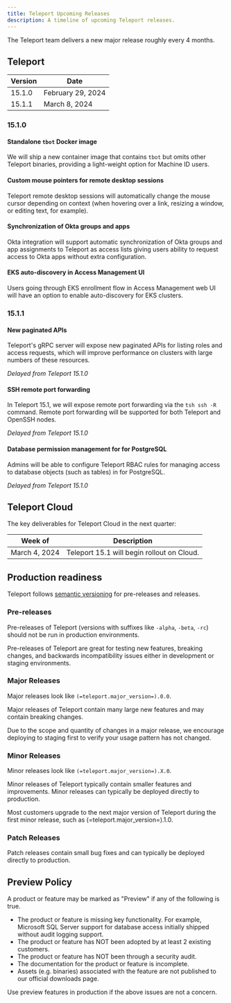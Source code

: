 ```yaml
---
title: Teleport Upcoming Releases
description: A timeline of upcoming Teleport releases.
---
```


The Teleport team delivers a new major release roughly every 4 months.

## Teleport

| Version | Date              |
|---------|-------------------|
| 15.1.0  | February 29, 2024 |
| 15.1.1  | March 8, 2024     |

### 15.1.0

#### Standalone `tbot` Docker image

We will ship a new container image that contains `tbot` but omits other
Teleport binaries, providing a light-weight option for Machine ID users.

#### Custom mouse pointers for remote desktop sessions

Teleport remote desktop sessions will automatically change the mouse cursor
depending on context (when hovering over a link, resizing a window, or editing
text, for example).

#### Synchronization of Okta groups and apps

Okta integration will support automatic synchronization of Okta groups and app
assignments to Teleport as access lists giving users ability to request access
to Okta apps without extra configuration.

#### EKS auto-discovery in Access Management UI

Users going through EKS enrollment flow in Access Management web UI will have
an option to enable auto-discovery for EKS clusters.

### 15.1.1

#### New paginated APIs

Teleport's gRPC server will expose new paginated APIs for listing roles and
access requests, which will improve performance on clusters with large numbers
of these resources.

*Delayed from Teleport 15.1.0*

#### SSH remote port forwarding

In Teleport 15.1, we will expose remote port forwarding via the `tsh ssh -R`
command. Remote port forwarding will be supported for both Teleport and OpenSSH
nodes.

*Delayed from Teleport 15.1.0*

#### Database permission management for for PostgreSQL

Admins will be able to configure Teleport RBAC rules for managing access to
database objects (such as tables) in for PostgreSQL.

*Delayed from Teleport 15.1.0*

## Teleport Cloud

The key deliverables for Teleport Cloud in the next quarter:

| Week of       | Description                                |
|---------------|--------------------------------------------|
| March 4, 2024 | Teleport 15.1 will begin rollout on Cloud. |

## Production readiness

Teleport follows [semantic versioning](https://semver.org) for pre-releases and
releases.

### Pre-releases

Pre-releases of Teleport (versions with suffixes like `-alpha`, `-beta`, `-rc`)
should not be run in production environments.

Pre-releases of Teleport are great for testing new features, breaking changes,
and backwards incompatibility issues either in development or staging
environments.

### Major Releases

Major releases look like `(=teleport.major_version=).0.0`.

Major releases of Teleport contain many large new features and may contain
breaking changes.

Due to the scope and quantity of changes in a major release, we encourage
deploying to staging first to verify your usage pattern has not changed.

### Minor Releases

Minor releases look like `(=teleport.major_version=).X.0`.

Minor releases of Teleport typically contain smaller features and improvements.
Minor releases can typically be deployed directly to production.

Most customers upgrade to the next major version of Teleport during the first
minor release, such as (=teleport.major_version=).1.0.

### Patch Releases

Patch releases contain small bug fixes and can typically be deployed directly
to production.

## Preview Policy

A product or feature may be marked as "Preview" if any of the following is
true.

- The product or feature is missing key functionality. For example, Microsoft
  SQL Server support for database access initially shipped without audit
  logging support.
- The product or feature has NOT been adopted by at least 2 existing customers.
- The product or feature has NOT been through a security audit.
- The documentation for the product or feature is incomplete.
- Assets (e.g. binaries) associated with the feature are not published to our
  official downloads page.

Use preview features in production if the above issues are not a concern.
